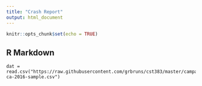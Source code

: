 ```yaml
---
title: "Crash Report"
output: html_document
---
```


```r
knitr::opts_chunk$set(echo = TRUE)
```

## R Markdown
```
dat = read.csv("https://raw.githubusercontent.com/grbruns/cst383/master/campaign-ca-2016-sample.csv")

```